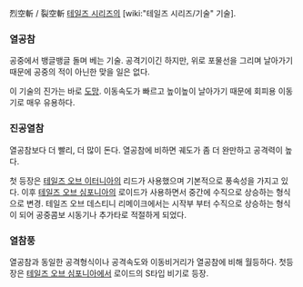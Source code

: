烈空斬 / 裂空斬
[[테일즈 시리즈]]의 [wiki:"테일즈 시리즈/기술" 기술]. 

=== 열공참 ===
공중에서 뱅글뱅글 돌며 베는 기술. 공격기이긴 하지만, 위로 포물선을 그리며 날아가기 때문에 공중의 적이 아닌한 맞을 일은 없다.

이 기술의 진가는 바로 [[도망]]. 이동속도가 빠르고 높이높이 날아가기 때문에 회피용 이동기로 매우 유용하다.

=== 진공열참 ===
열공참보다 더 빨리, 더 많이 돈다. 열공참에 비하면 궤도가 좀 더 완만하고 공격력이 높다.

첫 등장은 [[테일즈 오브 이터니아]]의 리드가 사용했으며 기본적으로 풍속성을 가지고 있다. 이후 [[테일즈 오브 심포니아]]의 로이드가 사용하면서 중간에 수직으로 상승하는 형식으로 변경. 테일즈 오브 데스티니 리메이크에서는 시작부 부터 수직으로 상승하는 형식이 되어 공중콤보 시동기나 추가타로 적절하게 되었다.

=== 열참풍 ===
열공참과 동일한 공격형식이나 공격속도와 이동비거리가 열공참에 비해 월등하다. 첫등장은 [[테일즈 오브 심포니아]]에서 로이드의 S타입 비기로 등장.

